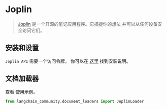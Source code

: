 # Joplin

> [Joplin](https://joplinapp.org/) 是一个开源的笔记应用程序。它捕捉你的想法
> 并可以从任何设备安全访问它们。
 

## 安装和设置

`Joplin API` 需要一个访问令牌。
你可以在 [这里](https://joplinapp.org/api/references/rest_api/) 找到安装说明。


## 文档加载器

查看 [使用示例](/docs/integrations/document_loaders/joplin)。

```python
from langchain_community.document_loaders import JoplinLoader
```
